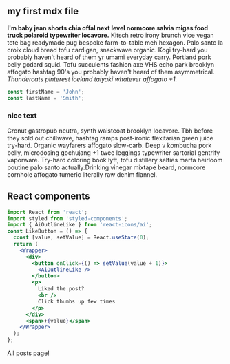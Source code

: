 
<section className='mdx-page'>

## my first mdx file

**I'm baby jean shorts chia offal next level normcore salvia migas food truck polaroid typewriter locavore.**
Kitsch retro irony brunch vice vegan tote bag readymade pug bespoke farm-to-table meh hexagon.
Palo santo la croix cloud bread tofu cardigan, snackwave organic.
Kogi try-hard you probably haven't heard of them yr umami everyday carry.
Portland pork belly godard squid. Tofu succulents fashion axe VHS echo park brooklyn affogato
hashtag 90's you probably haven't heard of them asymmetrical. _Thundercats pinterest iceland
taiyaki whatever affogato +1._

<div className="code">

```js
const firstName = 'John';
const lastName = 'Smith';
```

</div>

<div className='nice-text'>

<h3>nice text</h3>

<FiInfo className="nice-text-icon" />

Cronut gastropub neutra, synth waistcoat brooklyn locavore. Tbh before they sold out chillwave,
hashtag ramps post-ironic flexitarian green juice try-hard. Organic wayfarers affogato slow-carb.
Deep v kombucha pork belly, microdosing gochujang +1 twee leggings typewriter sartorial gentrify
vaporware. Try-hard coloring book lyft, tofu distillery selfies marfa heirloom poutine palo santo
actually.Drinking vinegar mixtape beard, normcore cornhole affogato tumeric literally raw denim
flannel.

</div>

<h2>React components</h2>

<Counter />

```jsx
import React from 'react';
import styled from 'styled-components';
import { AiOutlineLike } from 'react-icons/ai';
const LikeButton = () => {
  const [value, setValue] = React.useState(0);
  return (
    <Wrapper>
      <div>
        <button onClick={() => setValue(value + 1)}>
          <AiOutlineLike />
        </button>
        <p>
          Liked the post?
          <br />
          Click thumbs up few times
        </p>
      </div>
      <span>+{value}</span>
    </Wrapper>
  );
};
```

<LikeButton />

<Link className="btn center-btn" to="/posts">
  All posts page!
</Link>

</section>
